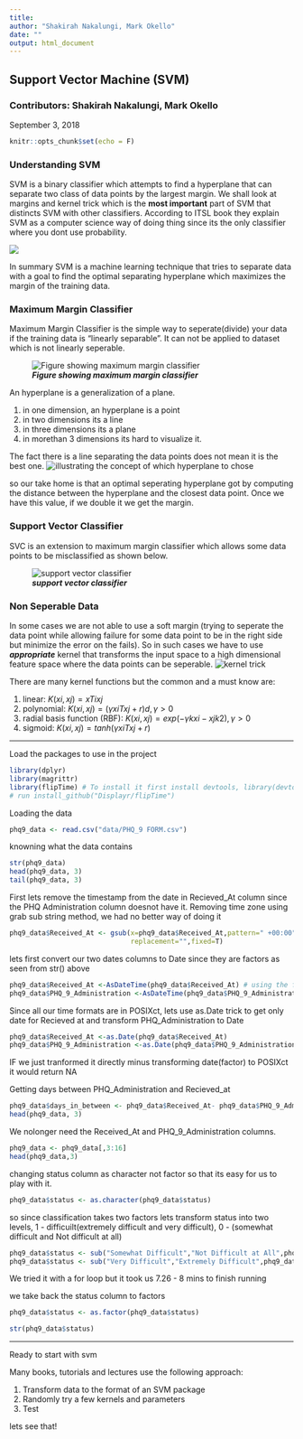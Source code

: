 ```yaml
---
title: 
author: "Shakirah Nakalungi, Mark Okello"
date: ""
output: html_document
---
```


## Support Vector Machine (SVM)
### Contributors: Shakirah Nakalungi, Mark Okello
September 3, 2018

```r
knitr::opts_chunk$set(echo = F)
```

### Understanding SVM

SVM is a binary classifier which attempts to find a hyperplane that can separate two class of data points by the largest margin. 
We shall look at margins and  kernel trick which is the **most important** part of SVM that distincts SVM with other classifiers. According to ITSL book they explain SVM as a computer science way of 
doing thing since its the only classifier where you dont use probability.

![](figures/svmdifn.png)

In summary SVM is a machine learning technique that tries to separate data with a goal to find  the optimal separating hyperplane which maximizes the margin of the training data.

### Maximum Margin Classifier
Maximum Margin Classifier is the simple way to seperate(divide) your data if the training data is "linearly separable". It can not be applied to dataset which is not linearly seperable.

![***Figure showing maximum margin classifier***](figures/m_margin.png)


An hyperplane is a generalization of a plane.

1. in one dimension, an hyperplane is a point
2. in two dimensions its a line
3. in three dimensions its a plane
4. in morethan 3 dimensions its hard to visualize it. 

The fact there is a line separating the data points does not mean it is the best one.
![***illustrating the concept of which hyperplane to chose***](figures/whichhyperplane.png)

so our take home is that an optimal seperating hyperplane got by computing the distance between the hyperplane and the closest data point. Once we have this value, if we double it we get the margin.

### Support Vector Classifier
SVC is an extension to maximum margin classifier which allows some data points to be misclassified as shown below.

![***support vector classifier***](figures/no.png)

### Non Seperable Data

In some cases we are not able to use a soft margin (trying to seperate the data point while allowing failure for some data point to be in the right side but minimize the error on the fails). So in such cases we have to use ***appropriate*** kernel that transforms the input space to a high dimensional feature space where the data points can be seperable.
![***kernel trick***](figures/nonseparable.png)

There are many kernel functions but the common and a must know are:

1. linear: $K(x i , x j ) = x Ti x j$
2. polynomial: $K(x i , x j ) = (γx i T x j + r) d , γ > 0$
3. radial basis function (RBF): $K(x i , x j ) = exp(−γkx i − x j k 2 ), γ > 0$
4. sigmoid: $K(x i , x j ) = tanh(γx i T x j + r)$

---------------

Load the packages to use in the project

```r
library(dplyr)
library(magrittr)
library(flipTime) # To install it first install devtools, library(devtools) to load the it. 
# run install_github("Displayr/flipTime")
```


Loading the data

```r
phq9_data <- read.csv("data/PHQ_9 FORM.csv")
```

knowning what the data contains
```r
str(phq9_data)
head(phq9_data, 3)
tail(phq9_data, 3)


```

First lets remove the timestamp from the date in Recieved_At column since the PHQ Administration column doesnot have it.
Removing time zone using grab sub string method, we had no better way of doing it

```r
phq9_data$Received_At <- gsub(x=phq9_data$Received_At,pattern=" +00:00",
                              replacement="",fixed=T)
```

lets first convert our two dates columns to Date since they are factors as seen from str() above

```r
phq9_data$Received_At <-AsDateTime(phq9_data$Received_At) # using the flipTime package
phq9_data$PHQ_9_Administration <-AsDateTime(phq9_data$PHQ_9_Administration)
```

Since all our time formats are in POSIXct, lets use as.Date trick to get only date for Recieved at and transform PHQ_Administration to Date

```r
phq9_data$Received_At <-as.Date(phq9_data$Received_At)
phq9_data$PHQ_9_Administration <-as.Date(phq9_data$PHQ_9_Administration)
```
IF we just tranformed it directly minus transforming date(factor) to POSIXct it would return NA

Getting days between PHQ_Administration and Recieved_at
```r
phq9_data$days_in_between <- phq9_data$Received_At- phq9_data$PHQ_9_Administration
head(phq9_data, 3)
```

We nolonger need the Received_At and PHQ_9_Administration columns.

```r
phq9_data <- phq9_data[,3:16]
head(phq9_data,3)
```


changing status column as character not factor so that its easy for us to play with it.

```r
phq9_data$status <- as.character(phq9_data$status)

```

so since classification takes two factors lets transform status into two levels, 1 - difficuilt(extremely difficult and very difficult), 0 - (somewhat difficult and Not difficult at all)

```r
phq9_data$status <- sub("Somewhat Difficult","Not Difficult at All",phq9_data[,13])
phq9_data$status <- sub("Very Difficult","Extremely Difficult",phq9_data[,13])

```

We tried it with a for loop but it took us 7.26 - 8 mins to finish running

we take back the status column to factors
```r
phq9_data$status <- as.factor(phq9_data$status)

str(phq9_data$status)
```

------------------------
Ready to start with svm


Many books, tutorials and lectures use the following approach:

1. Transform data to the format of an SVM package
2. Randomly try a few kernels and parameters
3. Test

lets see that!


